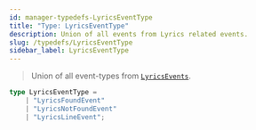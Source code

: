 ```yaml
---
id: manager-typedefs-LyricsEventType
title: "Type: LyricsEventType"
description: Union of all events from Lyrics related events.
slug: /typedefs/LyricsEventType
sidebar_label: LyricsEventType
---
```


> Union of all event-types from [`LyricsEvents`](./PlayerEvents/LyricsEvents.mdx).

```ts
type LyricsEventType = 
	| "LyricsFoundEvent"
	| "LyricsNotFoundEvent"
	| "LyricsLineEvent";
